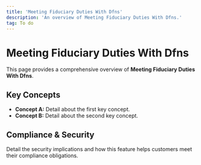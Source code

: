 ```yaml
---
title: 'Meeting Fiduciary Duties With Dfns'
description: 'An overview of Meeting Fiduciary Duties With Dfns.'
tag: To do
---
```


# Meeting Fiduciary Duties With Dfns

This page provides a comprehensive overview of **Meeting Fiduciary Duties With Dfns**.

## Key Concepts

* **Concept A:** Detail about the first key concept.
* **Concept B:** Detail about the second key concept.

## Compliance & Security

Detail the security implications and how this feature helps customers meet their compliance obligations.
